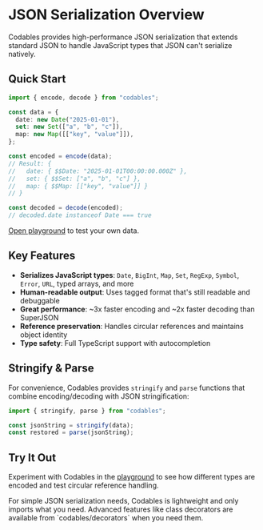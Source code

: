 
# JSON Serialization Overview

Codables provides high-performance JSON serialization that extends standard JSON to handle JavaScript types that JSON can't serialize natively.

## Quick Start

```typescript
import { encode, decode } from "codables";

const data = {
  date: new Date("2025-01-01"),
  set: new Set(["a", "b", "c"]),
  map: new Map([["key", "value"]]),
};

const encoded = encode(data);
// Result: { 
//   date: { $$Date: "2025-01-01T00:00:00.000Z" }, 
//   set: { $$Set: ["a", "b", "c"] }, 
//   map: { $$Map: [["key", "value"]] } 
// }

const decoded = decode(encoded);
// decoded.date instanceof Date === true
```

[Open playground](https://pie6k.github.io/codables/) to test your own data.

## Key Features

- **Serializes JavaScript types**: `Date`, `BigInt`, `Map`, `Set`, `RegExp`, `Symbol`, `Error`, `URL`, typed arrays, and more
- **Human-readable output**: Uses tagged format that's still readable and debuggable
- **Great performance**: ~3x faster encoding and ~2x faster decoding than SuperJSON
- **Reference preservation**: Handles circular references and maintains object identity
- **Type safety**: Full TypeScript support with autocompletion

## Stringify & Parse

For convenience, Codables provides `stringify` and `parse` functions that combine encoding/decoding with JSON stringification:

```typescript
import { stringify, parse } from "codables";

const jsonString = stringify(data);
const restored = parse(jsonString);
```

## Try It Out

Experiment with Codables in the [playground](https://pie6k.github.io/codables/) to see how different types are encoded and test circular reference handling.

<Callout type="info">
For simple JSON serialization needs, Codables is lightweight and only imports what you need. Advanced features like class decorators are available from `codables/decorators` when you need them.
</Callout>
